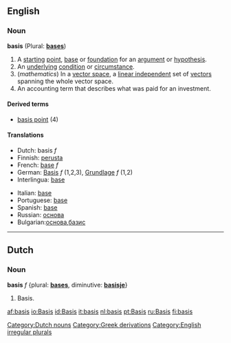 ==English==

===Noun===
'''basis''' (Plural: '''[[bases]]''')

# A [[starting]] [[point]], [[base]] or [[foundation]] for an [[argument]] or [[hypothesis]].
# An [[underlying]] [[condition]] or [[circumstance]].
# (''mathematics'') In a [[vector space]], a [[linear independent]] set of [[vector]]s spanning the whole vector space.
# An accounting term that describes what was paid for an investment.

====Derived terms====
*[[basis point]] (4)

====Translations====
{{top}}
*Dutch: basis ''f''
*Finnish: [[perusta]]
*French: [[base]] ''f''
*German: [[Basis]] ''f'' (1,2,3), [[Grundlage]] ''f'' (1,2)
*Interlingua: [[base]] 
{{mid}}
*Italian: [[base]] 
*Portuguese: [[base]] 
*Spanish: [[base]]
*Russian: [[основа]]
*Bulgarian:[[основа]],[[базис]]
{{bottom}}

----

==Dutch==
===Noun===
'''basis''' ''f'' {plural: '''[[bases]]''', diminutive: '''[[basisje]]'''}
#Basis.

[[Category:Dutch nouns]]
[[Category:Greek derivations]]
[[Category:English irregular plurals]]

[[af:basis]]
[[io:Basis]]
[[id:Basis]]
[[it:basis]]
[[nl:basis]]
[[pt:Basis]]
[[ru:Basis]]
[[fi:basis]]